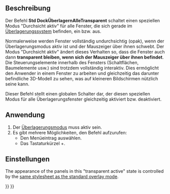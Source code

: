 <languages/>

{{Docnav/de
|[[Std_DockOverlayAll/de|DockÜberlagernAlle]]
|[[Std_DockOverlayToggle/de|DockÜberlagernUmschalten]]
|[[Std_View_Menu/de|Std Menü Ansicht]]
|IconL=
|IconR=
|IconC=Freecad.svg
}}

{{GuiCommand/de
|Name=Std DockOverlayTransparentAll
|Name/de=Std DockÜberlagernAlleTransparent
|MenuLocation=Ansicht → Dock panel overlay → Transparenz für alle umschalten
|Workbenches=Alle
|Shortcut={{KEY|SHIFT}}+{{KEY|F4}}
|Version=1.0
|SeeAlso=[[Std_DockOverlayAll/de|DockÜberlagernAlle]], [[Std_DockOverlayToggleTransparent/de|DockÜberlagernTransparentUmschalten]]
}}

<span id="Description"></span>
==Beschreibung==

Der Befehl '''Std DockÜberlagernAlleTransparent''' schaltet einen speziellen Modus "Durchsicht aktiv" für alle Fenster, die sich gerade im  [[Std_DockOverlayAll/de|Überlagerungssystem]] befinden, ein bzw. aus.

Normalerweise werden Fenster vollständig undurchsichtig (opak), wenn der Überlagerungsmodus aktiv ist und der Mauszeiger über ihnen schwebt. Der Modus "Durchsicht aktiv" ändert dieses Verhalten so, dass die Fenster auch dann '''transparent bleiben, wenn sich der Mauszeiger über ihnen befindet'''. Die Steuerungselemente innerhalb des Fensters (Schaltflächen, Baumelemente usw.) sind trotzdem vollständig interaktiv. Dies ermöglicht den Anwender in einem Fenster zu arbeiten und gleichzeitig das darunter befindliche 3D-Modell zu sehen, was auf kleineren Bildschirmen nützlich seine kann.

Dieser Befehl stellt einen globalen Schalter dar, der diesen speziellen Modus für alle Überlagerungsfenster gleichzeitig aktiviert bzw. deaktiviert.

<span id="Usage"></span>
==Anwendung==

# Der [[Std_DockOverlayAll/de|Überlagerungsmodus]] muss aktiv sein.
# Es gibt mehrere Möglichkeiten, den Befehl aufzurufen:
#* Den Menüeintrag {{MenuCommand|Ansicht → Dock panel overlay → Transparent foür alle umschalten}} auswählen.
#* Das Tastaturkürzel {{KEY|SHIFT}}+{{KEY|F4}}.

<span id="Preferences"></span>
==Einstellungen==

<div lang="en" dir="ltr" class="mw-content-ltr">
The appearance of the panels in this "transparent active" state is controlled by the [[Std_DockOverlayAll#Preferences|same stylesheet as the standard overlay mode]].
</div>


{{Docnav/de
|[[Std_DockOverlayAll/de|DockÜberlagernAlle]]
|[[Std_DockOverlayToggle/de|DockÜberlagernUmschalten]]
|[[Std_View_Menu/de|Std Menü Ansicht]]
|IconL=
|IconR=
|IconC=Freecad.svg
}}

{{Std_Base_navi{{#translation:}}}}
{{Userdocnavi{{#translation:}}}}